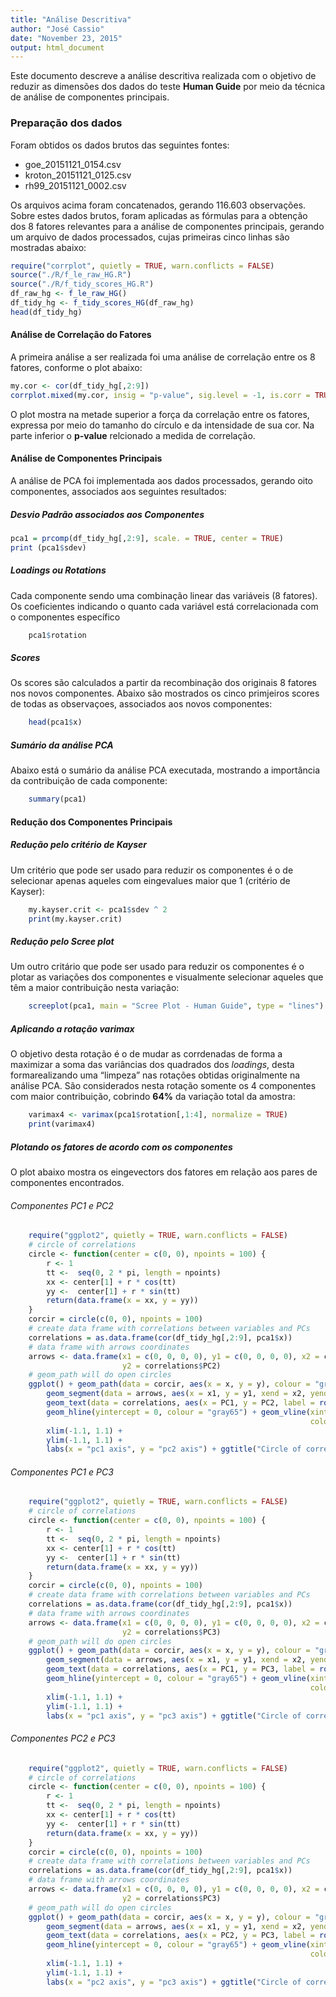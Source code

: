 ```yaml
---
title: "Análise Descritiva"
author: "José Cassio"
date: "November 23, 2015"
output: html_document
---
```


Este documento descreve a análise descritiva realizada com o objetivo de reduzir as dimensões dos dados do teste **Human Guide** por meio da técnica de análise de componentes principais.

### Preparação dos dados ###
Foram obtidos os dados brutos das seguintes fontes:

* goe_20151121_0154.csv
* kroton_20151121_0125.csv
* rh99_20151121_0002.csv

Os arquivos acima foram concatenados, gerando 116.603 observações. 
Sobre estes dados brutos, foram aplicadas as fórmulas para a obtenção dos 8 fatores relevantes para a análise de componentes principais, gerando um arquivo de dados processados, cujas primeiras cinco linhas são mostradas abaixo:

```r
require("corrplot", quietly = TRUE, warn.conflicts = FALSE)
source("./R/f_le_raw_HG.R")
source("./R/f_tidy_scores_HG.R")
df_raw_hg <- f_le_raw_HG()
df_tidy_hg <- f_tidy_scores_HG(df_raw_hg)
head(df_tidy_hg)
```

#### Análise de Correlação do Fatores ####

A primeira análise a ser realizada foi uma análise de correlação entre os 8 fatores, conforme o plot abaixo:

```r
my.cor <- cor(df_tidy_hg[,2:9])
corrplot.mixed(my.cor, insig = "p-value", sig.level = -1, is.corr = TRUE)
```

O plot mostra na metade superior a força da correlação entre os fatores, expressa por meio do tamanho do círculo e da intensidade de sua cor. Na parte inferior o **p-value** relcionado a medida de correlação.

#### Análise de Componentes Principais ####

A análise de PCA foi implementada aos dados processados, gerando oito componentes, associados aos seguintes resultados:

##### Desvio Padrão associados aos Componentes #####

```r
pca1 = prcomp(df_tidy_hg[,2:9], scale. = TRUE, center = TRUE)
print (pca1$sdev)
```

##### *Loadings* ou *Rotations* ##### 
Cada componente sendo uma combinação linear das variáveis (8 fatores). Os coeficientes indicando o quanto cada variável está correlacionada com o componentes específico
```r
    pca1$rotation
```

##### Scores ##### 
Os scores são calculados a partir da recombinação dos originais 8 fatores nos novos componentes. Abaixo são mostrados os cinco primjeiros scores de todas as observaçoes, associados aos novos componentes:
```r
    head(pca1$x)
```

##### Sumário da análise PCA ##### 
Abaixo está o sumário da análise PCA executada, mostrando a importância da contribuição de cada componente:
```r
    summary(pca1)
```

#### Redução dos Componentes Principais ####
##### Redução pelo critério de Kayser ##### 
Um critério que pode ser usado para reduzir os componentes é o de selecionar apenas aqueles com eingevalues maior que 1 (critério de Kayser):
```r
    my.kayser.crit <- pca1$sdev ^ 2
    print(my.kayser.crit)
```

##### Redução pelo Scree plot ##### 
Um outro critário que pode ser usado para reduzir os componentes é o plotar as variações dos componentes e visualmente selecionar aqueles que têm a maior contribuição nesta variação:

```r
    screeplot(pca1, main = "Scree Plot - Human Guide", type = "lines")
```

##### Aplicando a rotação varimax ##### 
O objetivo desta rotação é o de mudar as corrdenadas de forma a maximizar a soma das variâncias dos quadrados dos *loadings*, desta formarealizando uma "limpeza" nas rotações obtidas originalmente na análise PCA.
São considerados nesta rotação somente os 4 componentes com maior contribuição, cobrindo **64%** da variação total da amostra:

```r
    varimax4 <- varimax(pca1$rotation[,1:4], normalize = TRUE)
    print(varimax4)
```

##### Plotando os fatores de acordo com os componentes ##### 

O plot abaixo mostra os eingevectors dos fatores em relação aos pares de componentes encontrados.

###### Componentes PC1 e PC2 ######

```r
    require("ggplot2", quietly = TRUE, warn.conflicts = FALSE)
    # circle of correlations
    circle <- function(center = c(0, 0), npoints = 100) {
        r <- 1
        tt <-  seq(0, 2 * pi, length = npoints) 
        xx <- center[1] + r * cos(tt)
        yy <-  center[1] + r * sin(tt) 
        return(data.frame(x = xx, y = yy))
    }
    corcir = circle(c(0, 0), npoints = 100)
    # create data frame with correlations between variables and PCs
    correlations = as.data.frame(cor(df_tidy_hg[,2:9], pca1$x))
    # data frame with arrows coordinates
    arrows <- data.frame(x1 = c(0, 0, 0, 0), y1 = c(0, 0, 0, 0), x2 = correlations$PC1,
                         y2 = correlations$PC2)
    # geom_path will do open circles
    ggplot() + geom_path(data = corcir, aes(x = x, y = y), colour = "gray65") +
        geom_segment(data = arrows, aes(x = x1, y = y1, xend = x2, yend = y2), colour = "gray65") +
        geom_text(data = correlations, aes(x = PC1, y = PC2, label = rownames(correlations))) +
        geom_hline(yintercept = 0, colour = "gray65") + geom_vline(xintercept = 0,
                                                                   colour = "gray65") + 
        xlim(-1.1, 1.1) +
        ylim(-1.1, 1.1) +
        labs(x = "pc1 axis", y = "pc2 axis") + ggtitle("Circle of correlations")
```

###### Componentes PC1 e PC3 ######

```r
    require("ggplot2", quietly = TRUE, warn.conflicts = FALSE)
    # circle of correlations
    circle <- function(center = c(0, 0), npoints = 100) {
        r <- 1
        tt <-  seq(0, 2 * pi, length = npoints) 
        xx <- center[1] + r * cos(tt)
        yy <-  center[1] + r * sin(tt) 
        return(data.frame(x = xx, y = yy))
    }
    corcir = circle(c(0, 0), npoints = 100)
    # create data frame with correlations between variables and PCs
    correlations = as.data.frame(cor(df_tidy_hg[,2:9], pca1$x))
    # data frame with arrows coordinates
    arrows <- data.frame(x1 = c(0, 0, 0, 0), y1 = c(0, 0, 0, 0), x2 = correlations$PC1,
                         y2 = correlations$PC3)
    # geom_path will do open circles
    ggplot() + geom_path(data = corcir, aes(x = x, y = y), colour = "gray65") +
        geom_segment(data = arrows, aes(x = x1, y = y1, xend = x2, yend = y2), colour = "gray65") +
        geom_text(data = correlations, aes(x = PC1, y = PC3, label = rownames(correlations))) +
        geom_hline(yintercept = 0, colour = "gray65") + geom_vline(xintercept = 0,
                                                                   colour = "gray65") + 
        xlim(-1.1, 1.1) +
        ylim(-1.1, 1.1) +
        labs(x = "pc1 axis", y = "pc3 axis") + ggtitle("Circle of correlations")
```

###### Componentes PC2 e PC3 ######

```r
    require("ggplot2", quietly = TRUE, warn.conflicts = FALSE)
    # circle of correlations
    circle <- function(center = c(0, 0), npoints = 100) {
        r <- 1
        tt <-  seq(0, 2 * pi, length = npoints) 
        xx <- center[1] + r * cos(tt)
        yy <-  center[1] + r * sin(tt) 
        return(data.frame(x = xx, y = yy))
    }
    corcir = circle(c(0, 0), npoints = 100)
    # create data frame with correlations between variables and PCs
    correlations = as.data.frame(cor(df_tidy_hg[,2:9], pca1$x))
    # data frame with arrows coordinates
    arrows <- data.frame(x1 = c(0, 0, 0, 0), y1 = c(0, 0, 0, 0), x2 = correlations$PC2,
                         y2 = correlations$PC3)
    # geom_path will do open circles
    ggplot() + geom_path(data = corcir, aes(x = x, y = y), colour = "gray65") +
        geom_segment(data = arrows, aes(x = x1, y = y1, xend = x2, yend = y2), colour = "gray65") +
        geom_text(data = correlations, aes(x = PC2, y = PC3, label = rownames(correlations))) +
        geom_hline(yintercept = 0, colour = "gray65") + geom_vline(xintercept = 0,
                                                                   colour = "gray65") + 
        xlim(-1.1, 1.1) +
        ylim(-1.1, 1.1) +
        labs(x = "pc2 axis", y = "pc3 axis") + ggtitle("Circle of correlations")
```